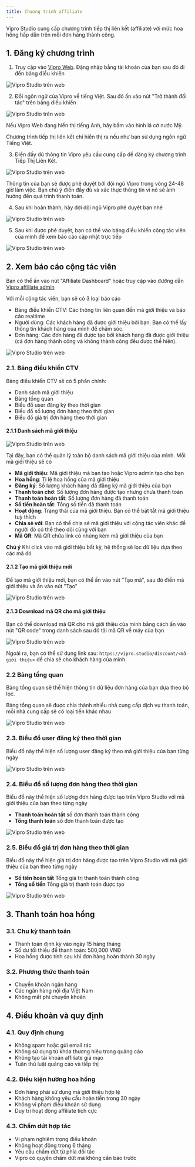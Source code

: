 ```yaml
---
title: Chương trình affiliate
---
```


Vipro Studio cung cấp chương trình tiếp thị liên kết (affiliate) với mức hoa hồng hấp dẫn trên mỗi đơn hàng thành công.

## 1. Đăng ký chương trình

1. Truy cập vào [Vipro Web](https://vipro.studio). Đặng nhập bằng tài khoản của bạn sau đó đi đến bảng điều khiển

<img src="/vi/images/partners/aff-1.jpeg" alt="Vipro Studio trên web" className="rounded-lg" />

2. Đổi ngôn ngữ của Vipro về tiếng Việt. Sau đó ấn vào nút "Trở thành đối tác" trên bảng điều khiển

<img src="/vi/images/partners/aff-2.jpeg" alt="Vipro Studio trên web" className="rounded-lg" />

Nếu Vipro Web đang hiển thị tiếng Anh, hãy bấm vào hình lá cờ nước Mỹ.

<Warning>Chương trình tiếp thị liên kết chỉ hiển thị ra nếu như bạn sử dụng ngôn ngữ Tiếng Việt.</Warning>

3. Điền đầy đủ thông tin Vipro yêu cầu cung cấp để đăng ký chương trình Tiếp Thị Liên Kết.

<img src="/vi/images/partners/aff-3.jpeg" alt="Vipro Studio trên web" className="rounded-lg" />

<Warning>Thông tin của bạn sẽ được phê duyệt bởi đội ngũ Vipro trong vòng 24-48 giờ làm việc. Bạn chú ý điền đầy đủ và xác thực thông tin vì nó sẽ ảnh hưởng đến quá trình thanh toán.</Warning>

4. Sau khi hoàn thành, hãy đợi đội ngũ Vipro phê duyệt bạn nhé

<img src="/vi/images/partners/aff-4.jpeg" alt="Vipro Studio trên web" className="rounded-lg" />

5. Sau khi được phê duyệt, bạn có thể vào bảng điều khiển cộng tác viên của mình để xem báo cáo cập nhật trực tiếp

<img src="/vi/images/partners/aff-5.jpeg" alt="Vipro Studio trên web" className="rounded-lg" />

## 2. Xem báo cáo cộng tác viên

Bạn có thể ấn vào nút "Affiliate Dashboard" hoặc truy cập vào đường dẫn [Vipro affiliate admin](https://admin.vipro.studio)

Với mỗi cộng tác viên, bạn sẽ có 3 loại báo cáo

* Bảng điều khiển CTV: Các thông tin liên quan đến mã giới thiệu và báo cáo realtime
* Người dùng: Các khách hàng đã được giới thiệu bởi bạn. Bạn có thể lấy thông tin khách hàng của mình để chăm sóc.
* Đơn hàng: Các đơn hàng đã được tạo bởi khách hàng đã được giới thiệu (cả đơn hàng thành công và không thành công đều được thể hiện).

<img src="/vi/images/partners/aff-6.jpeg" alt="Vipro Studio trên web" className="rounded-lg" />

### 2.1. Bảng điều khiển CTV

Bảng điều khiển CTV sẽ có 5 phần chính: 

* Danh sách mã giới thiệu
* Bảng tổng quan 
* Biểu đồ user đăng ký theo thời gian
* Biểu đồ số lượng đơn hàng theo thời gian
* Biểu đồ giá trị đơn hàng theo thời gian

#### 2.1.1 Danh sách mã giới thiệu

<img src="/vi/images/partners/aff-7.jpeg" alt="Vipro Studio trên web" className="rounded-lg" />

Tại đây, bạn có thể quản lý toàn bộ danh sách mã giới thiệu của mình. Mỗi mã giới thiệu sẽ có 

* **Mã giới thiệu**: Mã giới thiệu mà bạn tạo hoặc Vipro admin tạo cho bạn
* **Hoa hồng**: Tỉ lệ hoa hồng của mã giới thiệu
* **Đăng ký**: Số lượng khách hàng đã đăng ký mã giới thiệu của bạn
* **Thanh toán chờ**: Số lượng đơn hàng được tạo nhưng chưa thanh toán
* **Thanh toán hoàn tất**: Số lượng đơn hàng đã thanh toán
* **Số tiền hoàn tất**: Tổng số tiền đã thanh toán
* **Hoạt động**: Trạng thái của mã giới thiệu. Bạn có thể bật tắt mã giới thiệu tuỳ thích
* **Chia sẻ với**: Bạn có thể chia sẻ mã giới thiệu với cộng tác viên khác để người đó có thể theo dõi cùng với bạn
* **Mã QR**: Mã QR chứa link có nhúng kèm mã giới thiệu của bạn

**Chú ý** Khi click vào mã giới thiệu bất kỳ, hệ thống sẽ lọc dữ liệu dựa theo các mã đó

#### 2.1.2 Tạo mã giới thiệu mới

Để tạo mã giới thiệu mới, bạn có thể ấn vào nút "Tạo mã", sau đó điền mã giới thiệu và ấn vào nút "Tạo"

<img src="/vi/images/partners/aff-11.jpeg" alt="Vipro Studio trên web" className="rounded-lg" />

#### 2.1.3 Download mã QR cho mã giới thiệu

Bạn có thể download mã QR cho mã giới thiệu của mình bằng cách ấn vào nút "QR code" trong danh sách sau đó tải mã QR về máy của bạn

<img src="/vi/images/partners/aff-12.jpeg" alt="Vipro Studio trên web" className="rounded-lg" />

Ngoài ra, bạn có thể sử dụng link sau: `https://vipro.studio/discount/<mã-giới thiệu>` để chia sẻ cho khách hàng của mình.

### 2.2 Bảng tổng quan

Bảng tổng quan sẽ thể hiện thông tin dữ liệu đơn hàng của bạn dựa theo bộ lọc. 

Bảng tổng quan sẽ được chia thành nhiều nhà cung cấp dịch vụ thanh toán, mỗi nhà cung cấp sẽ có loại tiền khác nhau

<img src="/vi/images/partners/aff-13.jpeg" alt="Vipro Studio trên web" className="rounded-lg" />

### 2.3. Biểu đồ user đăng ký theo thời gian

Biểu đồ này thể hiện số lượng user đăng ký theo mã giới thiệu của bạn từng ngày

<img src="/vi/images/partners/aff-8.jpeg" alt="Vipro Studio trên web" className="rounded-lg" />

### 2.4. Biểu đồ số lượng đơn hàng theo thời gian

Biểu đồ này thể hiện số lượng đơn hàng được tạo trên Vipro Studio với mã giới thiệu của bạn theo từng ngày

* **Thanh toán hoàn tất** số đơn thanh toán thành công
* **Tổng thanh toán** số đơn thanh toán được tạo

<img src="/vi/images/partners/aff-9.jpeg" alt="Vipro Studio trên web" className="rounded-lg" />

### 2.5. Biểu đồ giá trị đơn hàng theo thời gian

Biểu đồ này thể hiện giá trị đơn hàng được tạo trên Vipro Studio với mã giới thiệu của bạn theo từng ngày

* **Số tiền hoàn tất** Tổng giá trị thanh toán thành công
* **Tổng số tiền** Tổng giá trị thanh toán được tạo

<img src="/vi/images/partners/aff-10.jpeg" alt="Vipro Studio trên web" className="rounded-lg" />

## 3. Thanh toán hoa hồng

### 3.1. Chu kỳ thanh toán

- Thanh toán định kỳ vào ngày 15 hàng tháng
- Số dư tối thiểu để thanh toán: 500,000 VNĐ
- Hoa hồng được tính sau khi đơn hàng hoàn thành 30 ngày

### 3.2. Phương thức thanh toán

- Chuyển khoản ngân hàng
- Các ngân hàng nội địa Việt Nam
- Không mất phí chuyển khoản

## 4. Điều khoản và quy định

### 4.1. Quy định chung

- Không spam hoặc gửi email rác
- Không sử dụng từ khóa thương hiệu trong quảng cáo
- Không tạo tài khoản affiliate giả mạo
- Tuân thủ luật quảng cáo và tiếp thị

### 4.2. Điều kiện hưởng hoa hồng

- Đơn hàng phải sử dụng mã giới thiệu hợp lệ
- Khách hàng không yêu cầu hoàn tiền trong 30 ngày
- Không vi phạm điều khoản sử dụng
- Duy trì hoạt động affiliate tích cực

### 4.3. Chấm dứt hợp tác

- Vi phạm nghiêm trọng điều khoản
- Không hoạt động trong 6 tháng
- Yêu cầu chấm dứt từ phía đối tác
- Vipro có quyền chấm dứt mà không cần báo trước
